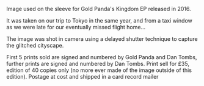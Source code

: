 
<Item title="Kingdom" brackets="edition of 40">
	<Description>
		<p>
			Image used on the sleeve for Gold Panda's Kingdom EP released in 2016.
		</p>
		<p>
			It was taken on our trip to Tokyo in the same year, and from a taxi window
			as we were late for our eventually missed flight home...
		</p>
		<p>
			The image was shot in camera using a delayed shutter technique to capture
			the glitched cityscape.
		</p>
	</Description>
	<Info>
		First 5 prints sold are signed and numbered by Gold Panda and Dan Tombs,
		further prints are signed and numbered by Dan Tombs.
	</Info>
	<Info>
		Print sell for £35, edition of 40 copies only (no more ever made of the
		image outside of this edition).
	</Info>
	<Info>Postage at cost and shipped in a card record mailer</Info>
</Item>
